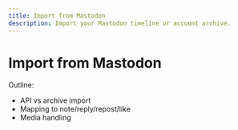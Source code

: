 ```yaml
---
title: Import from Mastodon
description: Import your Mastodon timeline or account archive.
---
```


# Import from Mastodon

Outline:
- API vs archive import
- Mapping to note/reply/repost/like
- Media handling

